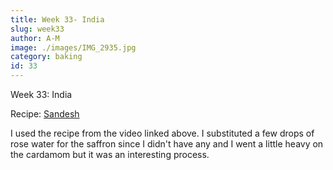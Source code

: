 ```yaml
---
title: Week 33- India
slug: week33
author: A-M
image: ./images/IMG_2935.jpg
category: baking
id: 33
---
```


<div className="main-page-container">
  <p className="main-page-header">Week 33: India</p>
  <p className="sub-header-cream">Recipe:
<a className="category-link baking" href="https://www.youtube.com/watch?v=t1vU_tKaCUE">Sandesh</a>
  </p>

  <p className="post-text">
 I used the recipe from the video linked above. I substituted a few drops of rose water for the saffron since I didn't have any and I went a little heavy on the cardamom but it was an interesting process.
  </p>

</div>



